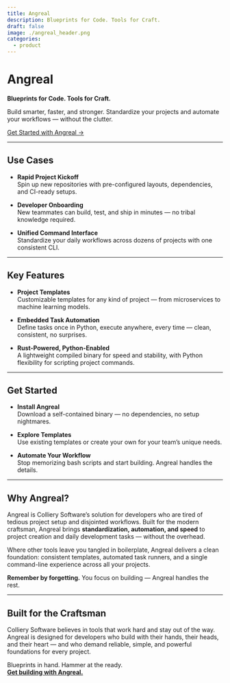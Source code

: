 ```yaml
---
title: Angreal
description: Blueprints for Code. Tools for Craft.
draft: false
image: ./angreal_header.png
categories:
  - product
---
```


# Angreal

**Blueprints for Code. Tools for Craft.**

Build smarter, faster, and stronger. Standardize your projects and automate your workflows — without the clutter.

[Get Started with Angreal →](https://angreal.github.io/angreal/)

---

## Use Cases

- **Rapid Project Kickoff**  
  Spin up new repositories with pre-configured layouts, dependencies, and CI-ready setups.

- **Developer Onboarding**  
  New teammates can build, test, and ship in minutes — no tribal knowledge required.

- **Unified Command Interface**  
  Standardize your daily workflows across dozens of projects with one consistent CLI.

---

## Key Features

- **Project Templates**  
  Customizable templates for any kind of project — from microservices to machine learning models.

- **Embedded Task Automation**  
  Define tasks once in Python, execute anywhere, every time — clean, consistent, no surprises.

- **Rust-Powered, Python-Enabled**  
  A lightweight compiled binary for speed and stability, with Python flexibility for scripting project commands.

---

## Get Started

- **Install Angreal**  
  Download a self-contained binary — no dependencies, no setup nightmares.

- **Explore Templates**  
  Use existing templates or create your own for your team’s unique needs.

- **Automate Your Workflow**  
  Stop memorizing bash scripts and start building. Angreal handles the details.

---

## Why Angreal?

Angreal is Colliery Software’s solution for developers who are tired of tedious project setup and disjointed workflows. Built for the modern craftsman, Angreal brings **standardization, automation, and speed** to project creation and daily development tasks — without the overhead.

Where other tools leave you tangled in boilerplate, Angreal delivers a clean foundation: consistent templates, automated task runners, and a single command-line experience across all your projects.

**Remember by forgetting.** You focus on building — Angreal handles the rest.

---

## Built for the Craftsman

Colliery Software believes in tools that work hard and stay out of the way. Angreal is designed for developers who build with their hands, their heads, and their heart — and who demand reliable, simple, and powerful foundations for every project.

Blueprints in hand. Hammer at the ready.  
[**Get building with Angreal.**](https://angreal.github.io/angreal)


